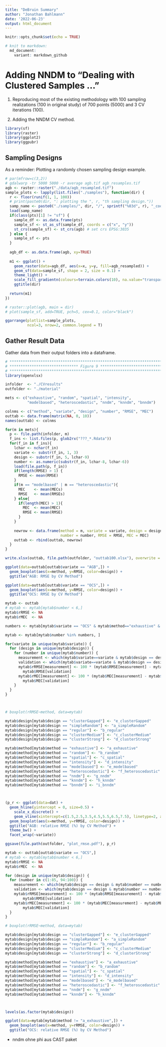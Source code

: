 ```yaml
---
title: "DeBruin Summary"
author: "Jonathan Bahlmann"
date: '2022-06-23'
output: html_document
---
```


```r
knitr::opts_chunk$set(echo = TRUE)
```

```r
# knit to markdown:
  md_document:
    variant: markdown_github
```

# Adding NNDM to "Dealing with Clustered Samples ..."

1. Reproducing most of the existing methodology with 100 sampling realizations (100 in original study) of 700 points (5000) and 3 CV iterations (100).

2. Adding the NNDM CV method.

```r
library(sf)
library(raster)
library(ggplot2)
library(ggpubr)
```

## Sampling Designs
As a reminder: Plotting a randomly chosen sampling design example.

```r
# par(mfrow=c(3,2))
# gdalwarp -tr 5000 5000 -r average agb.tif agb_resamples.tif
agb <- raster::raster("./data/agb_resampled.tif")
sample_plots <- lapply(list.files("./samples"), function(dir) {
  r <- floor(runif(1, 1, 100))
  # print(paste0(dir, ": plotting the ", r, "th sampling design."))
  samp_name <- paste0("./samples/", dir, "/", sprintf("%03d", r), "_coords", ".Rdata")
  load(samp_name)
  if(class(pts)[1] != "sf") {
    sample_df <- as.data.frame(pts)
    sample_sf <- st_as_sf(sample_df, coords = c("x", "y"))
    st_crs(sample_sf) <- st_crs(agb) # set crs EPSG:3035
  } else {
    sample_sf <- pts
  }
  
  agb_df <- as.data.frame(agb, xy=TRUE)
  
  m1 <- ggplot() + 
    geom_raster(data=agb_df, aes(x=x, y=y, fill=agb_resampled)) + 
    geom_sf(data=sample_sf, shape = 2, size = 0.1) + 
    theme_light() +
    scale_fill_gradientn(colours=terrain.colors(10), na.value="transparent") + #, na.value = "transparent") +
    ggtitle(dir)
  
  return(m1)
}) 

# raster::plot(agb, main = dir)
# plot(sample_sf, add=TRUE, pch=5, cex=0.1, color="black")
```

```r
ggarrange(plotlist=sample_plots,
          ncol=3, nrow=2, common.legend = T)
```

## Gather Result Data

Gather data from their output folders into a dataframe.

```r
# ************************************************************************
# ******************************* Figure 9 *******************************
# ************************************************************************
library(openxlsx)

infolder  <- "./CVresults"
outfolder <- "./material"

mets <- c("exhaustive", "random", "spatial", "intensity",
          "modelbased", "heteroscedastic", "nndm", "knndm", "bnndm")

colnms <- c("method", "variate", "design", "number", "RMSE", "MEC")
outtab <- data.frame(matrix(NA, 0, 10))
names(outtab) <- colnms

for(m in mets){
  p <- file.path(infolder, m)
  f_ins <- list.files(p, glob2rx("???_*.Rdata"))
  for(f_in in f_ins){
    lchar <- nchar(f_in)
    variate <- substr(f_in, 1, 3)
    design <- substr(f_in, 5, lchar-9)
    number <- as.numeric(substr(f_in, lchar-8, lchar-6))
    load(file.path(p, f_in))
    if(length(RMSE) > 1) {
      RMSE <- mean(RMSE)
    }
    if(m == "modelbased" | m == "heteroscedastic"){
      MEC    <- mean(MECs)
      RMSE   <- mean(RMSEs)
    } else{
      if(length(MEC) > 1){
        MEC  <- mean(MEC)
        RMSE <- mean(RMSE)
      }
    }
    
    newrow <- data.frame(method = m, variate = variate, design = design,
                         number = number, RMSE = RMSE, MEC = MEC)
    outtab <- rbind(outtab, newrow)
  }
}

write.xlsx(outtab, file.path(outfolder, "outtab100.xlsx"), overwrite = T)
```


```r
ggplot(data=outtab[outtab$variate == "AGB",]) +
  geom_boxplot(aes(x=method, y=RMSE, color=design)) +
  ggtitle("AGB: RMSE by CV Method")

ggplot(data=outtab[outtab$variate == "OCS",]) +
  geom_boxplot(aes(x=method, y=RMSE, color=design)) +
  ggtitle("OCS: RMSE by CV Method")
```

```r
mytab <- outtab
# mytab <- mytab[mytab$number < 6,]
mytab$rRMSE <- NA
mytab$rMEC  <- NA

numbers <- mytab[mytab$variate == "OCS" & mytab$method=="exhaustive" & mytab$design=="clusterGapped",]$number

mytab <- mytab[mytab$number %in% numbers, ]

for(variate in unique(mytab$variate)) {
  for (design in unique(mytab$design)) {
    for (number in unique(mytab$number)) {
      measurement <- which(mytab$variate==variate & mytab$design == design & mytab$number == number)
      validation <- which(mytab$variate==variate & mytab$design == design & mytab$number == number & mytab$method == "exhaustive")
      mytab$rRMSE[measurement] <- 100 * (mytab$RMSE[measurement] - mytab$RMSE[validation])/
        mytab$RMSE[validation]
      mytab$rMEC[measurement] <- 100 * (mytab$MEC[measurement] - mytab$MEC[validation])/
        mytab$MEC[validation]
    }
  }
}



# boxplot(rRMSE~method, data=mytab)

mytab$design[mytab$design == "clusterGapped"] <- "e_clusterGapped"
mytab$design[mytab$design == "simpleRandom"] <- "a_simpleRandom"
mytab$design[mytab$design == "regular"] <- "b_regular"
mytab$design[mytab$design == "clusterMedium"] <- "c_clusterMedium"
mytab$design[mytab$design == "clusterStrong"] <- "d_clusterStrong"

mytab$method[mytab$method == "exhaustive"] <- "a_exhaustive"
mytab$method[mytab$method == "random"] <- "b_random"
mytab$method[mytab$method == "spatial"] <- "c_spatial"
mytab$method[mytab$method == "intensity"] <- "d_intensity"
mytab$method[mytab$method == "modelbased"] <- "e_modelbased"
mytab$method[mytab$method == "heteroscedastic"] <- "f_heteroscedastic"
mytab$method[mytab$method == "nndm"] <- "g_nndm"
mytab$method[mytab$method == "knndm"] <- "h_knndm"
mytab$method[mytab$method == "bnndm"] <- "i_bnndm"



(p_r <- ggplot(data=dat) +
  geom_hline(yintercept = 0, size=0.5) +
    scale_x_discrete() +
    geom_vline(xintercept=c(1.5,2.5,3.5,4.5,5.5,6.5,7.5), linetype=2, alpha=0.5, color="grey60") +
  geom_boxplot(aes(x=method, y=rRMSE, color=design)) +
  ggtitle("AGB: relative RMSE (%) by CV Method") +
  theme_bw() +
  facet_wrap(~variate))

ggsave(file.path(outfolder, "plot_rmse.pdf"), p_r)


```

```r
mytab <- outtab[outtab$variate == "OCS",]
# mytab <- mytab[mytab$number < 6,]
mytab$rRMSE <- NA
mytab$rMEC  <- NA

for (design in unique(mytab$design)) {
  for (number in c(1:85, 94:100)) {
    measurement <- which(mytab$design == design & mytab$number == number)
    validation <- which(mytab$design == design & mytab$number == number & mytab$method == "exhaustive")
    mytab$rRMSE[measurement] <- 100 * (mytab$RMSE[measurement] - mytab$RMSE[validation])/
        mytab$RMSE[validation]
    mytab$rMEC[measurement] <- 100 * (mytab$MEC[measurement] - mytab$MEC[validation])/
        mytab$MEC[validation]
  }
}

# boxplot(rRMSE~method, data=mytab)

mytab$design[mytab$design == "clusterGapped"] <- "e_clusterGapped"
mytab$design[mytab$design == "simpleRandom"] <- "a_simpleRandom"
mytab$design[mytab$design == "regular"] <- "b_regular"
mytab$design[mytab$design == "clusterMedium"] <- "c_clusterMedium"
mytab$design[mytab$design == "clusterStrong"] <- "d_clusterStrong"

mytab$method[mytab$method == "exhaustive"] <- "a_exhaustive"
mytab$method[mytab$method == "random"] <- "b_random"
mytab$method[mytab$method == "spatial"] <- "c_spatial"
mytab$method[mytab$method == "intensity"] <- "d_intensity"
mytab$method[mytab$method == "modelbased"] <- "e_modelbased"
mytab$method[mytab$method == "heteroscedastic"] <- "f_heteroscedastic"
mytab$method[mytab$method == "nndm"] <- "g_nndm"
mytab$method[mytab$method == "knndm"] <- "h_knndm"



levels(as.factor(mytab$design))

ggplot(data=mytab[mytab$method != "a_exhaustive",]) +
  geom_boxplot(aes(x=method, y=rRMSE, color=design)) +
  ggtitle("OCS: relative RMSE (%) by CV Method")
```

* nndm ohne phi aus CAST paket
